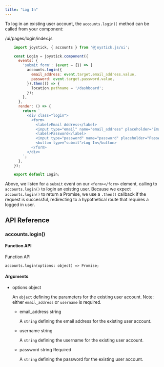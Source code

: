 ```yaml
---
title: "Log In"
---
```



To log in an existing user account, the `accounts.login()` method can be called from your component:

/ui/pages/login/index.js
```js
    import joystick, { accounts } from '@joystick.js/ui';

    const Login = joystick.component({
      events: {
        'submit form': (event = {}) => {
          accounts.login({
            email_address: event.target.email_address.value,
            password: event.target.password.value,
          }).then(() => {
            location.pathname = '/dashboard';
          });
        },
      },
      render: () => {
        return `
          <div class="login">
            <form>
              <label>Email Address</label>
              <input type="email" name="email_address" placeholder="Email Address" />
              <label>Password</label>
              <input type="password" name="password" placeholder="Password" />
              <button type="submit">Log In</button>
            </form>
          </div>
        `;
      },
    });

    export default Login;
```
Above, we listen for a `submit` event on our `<form></form>` element, calling to `accounts.login()` to login an existing user. Because we expect `accounts.login()` to return a Promise, we use a `.then()` callback if the request is successful, redirecting to a hypothetical route that requires a logged in user.

## API Reference

### accounts.login()

#### Function API

Function API

    accounts.login(options: object) => Promise;

#### Arguments

- options object

  An `object` defining the parameters for the existing user account. Note: either `email_address` or `username` is required.

  - email_address string

    A `string` defining the email address for the existing user account.

  - username string

    A `string` defining the username for the existing user account.

  - password string Required

    A `string` defining the password for the existing user account.
